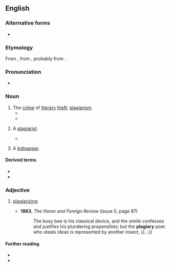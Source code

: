 ==English==

===Alternative forms===
* {{l|en|plagiarie}} {{defdate|16th-17th c.}}

===Etymology===
From {{uder|en|la|plagiarius|plagiārius|kidnapper, plagiarist}}, from {{m|la|plagium||kidnapping}}, probably from {{m|la|plaga||a net, snare, trap}}.

===Pronunciation===
* {{a|UK}} {{IPA|en|/ˈpleɪdʒ(ɪ)əɹi/}}

===Noun===
{{en-noun|~}}

# The [[crime]] of [[literary]] [[theft]]; [[plagiarism]].
#* {{RQ:Milton Eikonoklastes|passage=accounted '''Plagiary'''}}
#* {{RQ:Browne Pseudodoxia Epidemica|edition=2nd|chapter=Of Adherence unto Antiquity|page=16|passage='''Plagiarie''' had not its nativity with printing; but began in times when thefts were difficult, and the paucity of books ſcarce wanted that invention.}}
# {{lb|en|archaic}} A [[plagiarist]].
#* {{RQ:Du Fresnoy Dryden Painting|chapter=Translator's Preface|page=xxxiv|passage=Without ''Invention'' a ''Painter'' is but a ''Copier'', and a ''Poet'' but a '''''Plagiary''''' of others.}}
# {{lb|en|obsolete}} A [[kidnapper]].

====Derived terms====
* {{l|en|plagiarism}}
* {{l|en|plagiarist}}

===Adjective===
{{en-adj|-}}

# {{lb|en|archaic}} [[plagiarize|plagiarizing]]
#* '''1863''', ''The Home and Foreign Review'' (issue 5, page 87)
#*: The busy bee is his classical device, and the simile confesses and justifies his plundering propensities; but the '''plagiary''' poet who steals ideas is represented by another insect, {{...}}

====Further reading====
* {{R:Webster 1913}}
* {{R:Century 1911}}